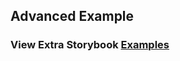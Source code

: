 
<Head>
  <title>DataGrid - Advanced Example</title>
</Head>

## Advanced Example

### View Extra Storybook **[Examples](https://ialopezg.github.com/datagrid?path=/story/prop-playground--default)**
